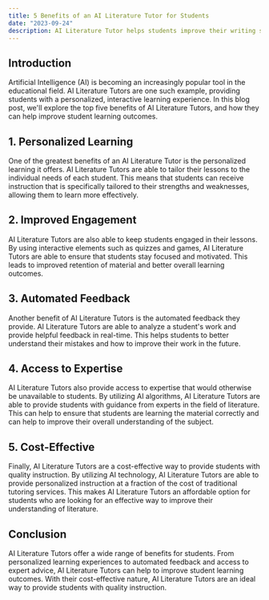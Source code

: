 ```yaml
---
title: 5 Benefits of an AI Literature Tutor for Students
date: "2023-09-24"
description: AI Literature Tutor helps students improve their writing skills by providing personalized feedback and guidance. Benefits include improved grades, better understanding of literature, and more efficient learning.
---
```


## Introduction

Artificial Intelligence (AI) is becoming an increasingly popular tool in the educational field. AI Literature Tutors are one such example, providing students with a personalized, interactive learning experience. In this blog post, we'll explore the top five benefits of AI Literature Tutors, and how they can help improve student learning outcomes.

## 1. Personalized Learning

One of the greatest benefits of an AI Literature Tutor is the personalized learning it offers. AI Literature Tutors are able to tailor their lessons to the individual needs of each student. This means that students can receive instruction that is specifically tailored to their strengths and weaknesses, allowing them to learn more effectively.

## 2. Improved Engagement

AI Literature Tutors are also able to keep students engaged in their lessons. By using interactive elements such as quizzes and games, AI Literature Tutors are able to ensure that students stay focused and motivated. This leads to improved retention of material and better overall learning outcomes.

## 3. Automated Feedback

Another benefit of AI Literature Tutors is the automated feedback they provide. AI Literature Tutors are able to analyze a student's work and provide helpful feedback in real-time. This helps students to better understand their mistakes and how to improve their work in the future.

## 4. Access to Expertise

AI Literature Tutors also provide access to expertise that would otherwise be unavailable to students. By utilizing AI algorithms, AI Literature Tutors are able to provide students with guidance from experts in the field of literature. This can help to ensure that students are learning the material correctly and can help to improve their overall understanding of the subject.

## 5. Cost-Effective

Finally, AI Literature Tutors are a cost-effective way to provide students with quality instruction. By utilizing AI technology, AI Literature Tutors are able to provide personalized instruction at a fraction of the cost of traditional tutoring services. This makes AI Literature Tutors an affordable option for students who are looking for an effective way to improve their understanding of literature.

## Conclusion

AI Literature Tutors offer a wide range of benefits for students. From personalized learning experiences to automated feedback and access to expert advice, AI Literature Tutors can help to improve student learning outcomes. With their cost-effective nature, AI Literature Tutors are an ideal way to provide students with quality instruction.
